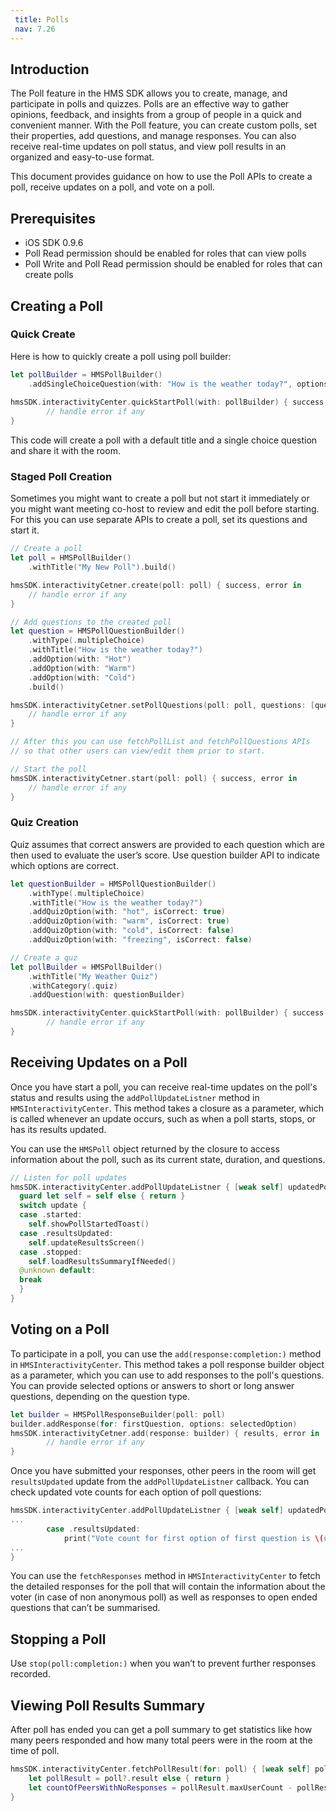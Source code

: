 ```yaml
---
 title: Polls
 nav: 7.26
---
```


## Introduction

The Poll feature in the HMS SDK allows you to create, manage, and participate in polls and quizzes. Polls are an effective way to gather opinions, feedback, and insights from a group of people in a quick and convenient manner. With the Poll feature, you can create custom polls, set their properties, add questions, and manage responses. You can also receive real-time updates on poll status, and view poll results in an organized and easy-to-use format.

This document provides guidance on how to use the Poll APIs to create a poll, receive updates on a poll, and vote on a poll.

## Prerequisites

- iOS SDK 0.9.6
- Poll Read permission should be enabled for roles that can view polls
- Poll Write and Poll Read permission should be enabled for roles that can create polls

## Creating a Poll

### Quick Create

Here is how to quickly create a poll using poll builder:

```swift
let pollBuilder = HMSPollBuilder()
    .addSingleChoiceQuestion(with: "How is the weather today?", options: ["hot", "warm", "cold"])
        
hmsSDK.interactivityCenter.quickStartPoll(with: pollBuilder) { success, error in
		// handle error if any
}
```

This code will create a poll with a default title and a single choice question and share it with the room. 

### Staged Poll Creation

Sometimes you might want to create a poll but not start it immediately or you might want meeting co-host to review and edit the poll before starting. For this you can use separate APIs to create a poll, set its questions and start it. 

```swift
// Create a poll
let poll = HMSPollBuilder()
    .withTitle("My New Poll").build()

hmsSDK.interactivityCetner.create(poll: poll) { success, error in
    // handle error if any
}

// Add questions to the created poll
let question = HMSPollQuestionBuilder()
    .withType(.multipleChoice)
    .withTitle("How is the weather today?")
    .addOption(with: "Hot")
    .addOption(with: "Warm")
    .addOption(with: "Cold")
    .build()

hmsSDK.interactivityCetner.setPollQuestions(poll: poll, questions: [question]) { success, error in
    // handle error if any
}

// After this you can use fetchPollList and fetchPollQuestions APIs
// so that other users can view/edit them prior to start.

// Start the poll
hmsSDK.interactivityCetner.start(poll: poll) { success, error in
    // handle error if any
}

```

### Quiz Creation

Quiz assumes that correct answers are provided to each question which are then used to evaluate the user’s score. Use question builder API to indicate which options are correct.

```swift
let questionBuilder = HMSPollQuestionBuilder()
    .withType(.multipleChoice)
    .withTitle("How is the weather today?")
    .addQuizOption(with: "hot", isCorrect: true)
    .addQuizOption(with: "warm", isCorrect: true)
    .addQuizOption(with: "cold", isCorrect: false)
    .addQuizOption(with: "freezing", isCorrect: false)

// Create a quz
let pollBuilder = HMSPollBuilder()
    .withTitle("My Weather Quiz")
    .withCategory(.quiz)
    .addQuestion(with: questionBuilder)

hmsSDK.interactivityCenter.quickStartPoll(with: pollBuilder) { success, error in
		// handle error if any
}
```

## Receiving Updates on a Poll

Once you have start a poll, you can receive real-time updates on the poll's status and results using the `addPollUpdateListner` method in `HMSInteractivityCenter`. This method takes a closure as a parameter, which is called whenever an update occurs, such as when a poll starts, stops, or has its results updated.

You can use the `HMSPoll` object returned by the closure to access information about the poll, such as its current state, duration, and questions. 

```swift
// Listen for poll updates 
hmsSDK.interactivityCenter.addPollUpdateListner { [weak self] updatedPoll, update in
  guard let self = self else { return }  
  switch update {
  case .started:
    self.showPollStartedToast()
  case .resultsUpdated:
    self.updateResultsScreen()
  case .stopped:
    self.loadResultsSummaryIfNeeded()
  @unknown default:
  break
  }
}
```

## Voting on a Poll

To participate in a poll, you can use the `add(response:completion:)` method in `HMSInteractivityCenter`. This method takes a poll response builder object as a parameter, which you can use to add responses to the poll's questions. You can provide selected options or answers to short or long answer questions, depending on the question type.

```swift
let builder = HMSPollResponseBuilder(poll: poll)
builder.addResponse(for: firstQuestion, options: selectedOption)
hmsSDK.interactivityCetner.add(response: builder) { results, error in
		// handle error if any
}
```

Once you have submitted your responses, other peers in the room will get `resultsUpdated` update from the `addPollUpdateListner` callback. You can check updated vote counts for each option of poll questions:

```swift
hmsSDK.interactivityCenter.addPollUpdateListner { [weak self] updatedPoll, update in
...
		case .resultsUpdated:
			print("Vote count for first option of first question is \(updatedPoll.questions?.first?.options?.first?.voteCount)")
...
}
```

You can use the `fetchResponses` method in `HMSInteractivityCenter` to fetch the detailed responses for the poll that will contain the information about the voter (in case of non anonymous poll) as well as responses to open ended questions that can’t be summarised. 

## Stopping a Poll

Use `stop(poll:completion:)` when you wan’t to prevent further responses recorded.

## Viewing Poll Results Summary

After poll has ended you can get a poll summary to get statistics like how many peers responded and how many total peers were in the room at the time of poll.  

```swift
hmsSDK.interactivityCenter.fetchPollResult(for: poll) { [weak self] poll, error in
	let pollResult = poll?.result else { return }
	let countOfPeersWithNoResponses = pollResult.maxUserCount - pollResult.userCount
}
```
